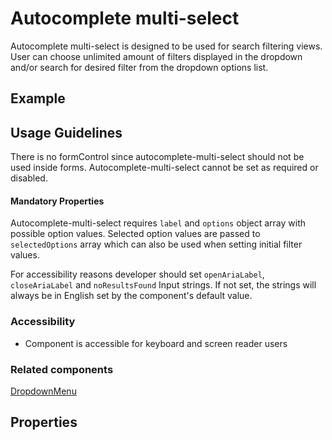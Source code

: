 
<Meta title="Components/Autocomplete multi-select" />

# Autocomplete multi-select

Autocomplete multi-select is designed to be used for search filtering views. User can choose unlimited amount of filters displayed in the dropdown and/or search for desired filter from the dropdown options list.

## Example

<Canvas of={AutocompleteMultiSelectStories.AutocompleteMultiSelect}></Canvas>

## Usage Guidelines

There is no formControl since autocomplete-multi-select should not be used inside forms. Autocomplete-multi-select cannot be set as required or disabled.

#### Mandatory Properties

Autocomplete-multi-select requires `label` and `options` object array with possible option values. Selected option values are passed to `selectedOptions` array which can also be used when setting initial filter values.

For accessibility reasons developer should set `openAriaLabel`, `closeAriaLabel` and `noResultsFound` Input strings. If not set, the strings will always be in English set by the component's default value.

### Accessibility

- Component is accessible for keyboard and screen reader users


### Related components

[DropdownMenu](/docs/components-dropdown-menu--documentation)

## Properties

<ArgTypes of={AutocompleteMultiSelectComponent} />
